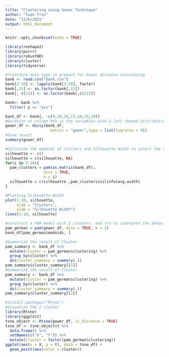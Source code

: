 ---
title: "Clustering using Gower Technique"
author: "Tuan Tran"
date: "12/6/2021"
output: html_document
---

```{r setup, include=FALSE}
knitr::opts_chunk$set(echo = TRUE)
```

```{r, message = FALSE}
library(reshape2)
library(purrr)
library(robustHD)
library(cluster)
library(tidyverse)

#Transform data type to prepare for Gower distance calculating
bank <- read.csv("bank.csv")
bank[2:10] <- lapply(bank[2:10], factor)
bank[,15] <- as.factor(bank[,15])
bank[, c(21)] <- as.factor(bank[,c(21)])

bank<- bank %>% 
  filter( y == "yes")

```


```{r}


bank_df <- bank[, -c(9,10,16,17,18,19,20)]
#Duration at column 9th is the variables with a left skewed distribution so we make sure to transform it to a logarit varibale to run Gower distance
gower_df <- daisy(bank_df,
                    metric = "gower",type = list(logratio = 9))
#View result
summary(gower_df)

```
```{r, warning=FALSE}
#Calculate the medoids of clusters and Silhouette Width to select the optimal number of clusters
silhouette <- c()
silhouette = c(silhouette, NA)
for(i in 2:10){
  pam_clusters = pam(as.matrix(bank_df),
                 diss = TRUE,
                 k = i)
  silhouette = c(silhouette ,pam_clusters$silinfo$avg.width)
}
```


```{r}
#Plotting Silhouette Width
plot(1:10, silhouette,
     xlab = "Clusters",
     ylab = "Silhouette Width")
lines(1:10, silhouette)
```


```{r}

#construct a PAM model with 2 clusters, and try to interpret the behavior of these clusters with the help of the medoids
pam_german = pam(gower_df, diss = TRUE, k = 2)
bank_df[pam_german$medoids, ]

#Summarize the result of Cluster
pam_summary <- bank_df %>%
  mutate(cluster = pam_german$clustering) %>%
  group_by(cluster) %>%
  do(cluster_summary = summary(.))
pam_summary$cluster_summary[[1]]
#Summarize the result of Cluster
pam_summary <- bank_df %>%
  mutate(cluster = pam_german$clustering) %>%
  group_by(cluster) %>%
  do(cluster_summary = summary(.))
pam_summary$cluster_summary[[2]]

#install.packages("Rtsne")
#Visualize the 2 cluster 
library(Rtsne)
library(ggplot2)
tsne_object <- Rtsne(gower_df, is_distance = TRUE)
tsne_df <- tsne_object$Y %>%
  data.frame() %>%
  setNames(c("X", "Y")) %>%
  mutate(cluster = factor(pam_german$clustering))
ggplot(aes(x = X, y = Y), data = tsne_df) +
  geom_point(aes(color = cluster))
```